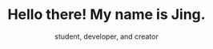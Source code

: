 ---
title: "Hello there! My name is Jing."
image: "hero_pic.jpg"
subtitlePrefix: "I'm a  "
subtitle: "student, developer, and creator"
---